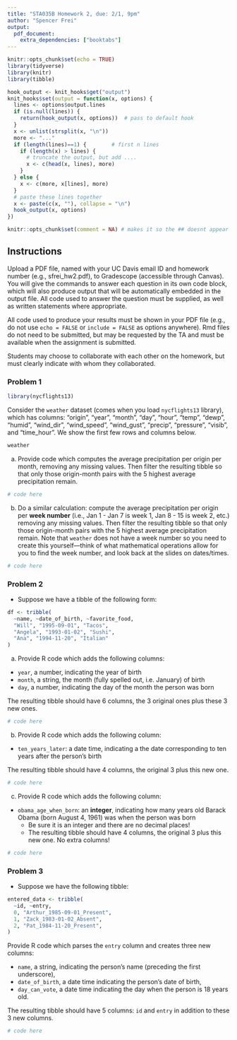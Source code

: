 ```yaml
---
title: "STA035B Homework 2, due: 2/1, 9pm"
author: "Spencer Frei"
output: 
  pdf_document:
    extra_dependencies: ["booktabs"]
---
```


```r
knitr::opts_chunk$set(echo = TRUE)
library(tidyverse)
library(knitr)
library(tibble)

hook_output <- knit_hooks$get("output")
knit_hooks$set(output = function(x, options) {
  lines <- options$output.lines
  if (is.null(lines)) {
    return(hook_output(x, options))  # pass to default hook
  }
  x <- unlist(strsplit(x, "\n"))
  more <- "..."
  if (length(lines)==1) {        # first n lines
    if (length(x) > lines) {
      # truncate the output, but add ....
      x <- c(head(x, lines), more)
    }
  } else {
    x <- c(more, x[lines], more)
  }
  # paste these lines together
  x <- paste(c(x, ""), collapse = "\n")
  hook_output(x, options)
})

knitr::opts_chunk$set(comment = NA) # makes it so the ## doesnt appear in output for chunks
```

## Instructions
Upload a PDF file, named with your UC Davis email ID and homework number (e.g., sfrei_hw2.pdf), to Gradescope (accessible through Canvas). You will give the commands to answer each question in its own code block, which will also produce output that will be automatically embedded in the output file.  All code used to answer the question must be supplied, as well as written statements where appropriate. 

All code used to produce your results must be shown in your PDF file (e.g., do not use `echo = FALSE` or `include = FALSE` as options anywhere). Rmd files do not need to be submitted, but may be requested by the TA and must be available when the assignment is submitted.

Students may choose to collaborate with each other on the homework, but must clearly indicate with whom they collaborated.


\newpage


### Problem 1

```r
library(nycflights13)
```
Consider the `weather` dataset (comes when you load `nycflights13` library), which has columns: "origin",     "year",       "month",      "day",        "hour",       "temp",       "dewp",       "humid",      "wind_dir",   "wind_speed", "wind_gust",  "precip",     "pressure",   "visib", and "time_hour".  We show the first few rows and columns below. 
```r
weather
```

(a) Provide code which computes the average precipitation per origin per month, removing any missing values.
Then filter the resulting tibble so that only those origin-month pairs with the 5 highest average precipitation remain.

```r
# code here
```

(b) Do a similar calculation: compute the average precipitation per origin per **week number** (i.e., Jan 1 - Jan 7 is week 1, Jan 8 - 15 is week 2, etc.) removing any missing values.  Then filter the resulting tibble so that only those origin-month pairs with the 5 highest average precipitation remain.  Note that `weather` does not have a week number so you need to create this yourself---think of what mathematical operations allow for you to find the week number, and look back at the slides on dates/times. 

```r
# code here
```

\newpage 
### Problem 2

* Suppose we have a tibble of the following form:
```r
df <- tribble(
  ~name, ~date_of_birth, ~favorite_food,
  "Will", "1995-09-01", "Tacos",
  "Angela", "1993-01-02", "Sushi",
  "Ana", "1994-11-20", "Italian"
)
```

(a) Provide R code which adds the following columns:

* `year`, a number, indicating the year of birth 
* `month`, a string, the month (fully spelled out, i.e. January) of birth
* `day`, a number, indicating the day of the month the person was born


The resulting tibble should have 6 columns, the 3 original ones plus these 3 new ones.

```r
# code here
```


(b) Provide R code which adds the following column:

* `ten_years_later`: a date time, indicating a the date corresponding to ten years after the person's birth

The resulting tibble should have 4 columns, the original 3 plus this new one.


```r
# code here
```


(c) Provide R code which adds the following column:

* `obama_age_when_born`: an **integer**, indicating how many years old Barack Obama (born August 4, 1961) was when the person was born
  * Be sure it is an integer and there are no decimal places!
  * The resulting tibble should have 4 columns, the original 3 plus this new one.  No extra columns!

```r
# code here
```


\newpage

### Problem 3

* Suppose we have the following tibble:
```r
entered_data <- tribble(
  ~id, ~entry,
  0, "Arthur_1985-09-01_Present",
  1, "Zack_1983-01-02_Absent",
  2, "Pat_1984-11-20_Present",
)
```

Provide R code which parses the `entry` column and creates three new columns:

* `name`, a string, indicating the person's name (preceding the first underscore),
* `date_of_birth`, a date time indicating the person's date of birth,
* `day_can_vote`, a date time indicating the day when the person is 18 years old.

The resulting tibble should have 5 columns: `id` and `entry` in addition to these 3 new columns.

```r
# code here
```

